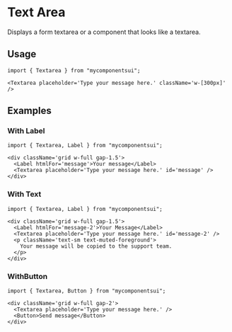 

<Meta of={ComponentStories} />

# Text Area

Displays a form textarea or a component that looks like a textarea.

<Canvas of={ComponentStories.Default} />

<Controls />

## Usage

```tsx
import { Textarea } from "mycomponentsui";
```

```tsx
<Textarea placeholder='Type your message here.' className='w-[300px]' />
```

## Examples

### With Label

<Canvas of={ComponentStories.WithLabel} />

```tsx
import { Textarea, Label } from "mycomponentsui";
```

```tsx
<div className='grid w-full gap-1.5'>
  <Label htmlFor='message'>Your message</Label>
  <Textarea placeholder='Type your message here.' id='message' />
</div>
```

### With Text

<Canvas of={ComponentStories.WithText} />

```tsx
import { Textarea, Label } from "mycomponentsui";
```

```tsx
<div className='grid w-full gap-1.5'>
  <Label htmlFor='message-2'>Your Message</Label>
  <Textarea placeholder='Type your message here.' id='message-2' />
  <p className='text-sm text-muted-foreground'>
    Your message will be copied to the support team.
  </p>
</div>
```

### WithButton

<Canvas of={ComponentStories.WithButton} />

```tsx
import { Textarea, Button } from "mycomponentsui";
```

```tsx
<div className='grid w-full gap-2'>
  <Textarea placeholder='Type your message here.' />
  <Button>Send message</Button>
</div>
```
